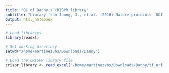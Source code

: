 ```yaml
---
title: "QC of Danny's CRISPR library"
subtitle: "Library from Joung, J., et al. (2016) Nature protocols  DOI: 10.1038/nprot.2017.016"
output: html_notebook
---
```


```r
# Load libraries
library(readxl)

# Set working directory
setwd("/home/martinezvbs/Downloads/Danny")

```
```r
# Load the CRISPR library file
crispr_library <- read_excel("/home/martinezvbs/Downloads/Danny/tf_orf_library.xlsx")



```
